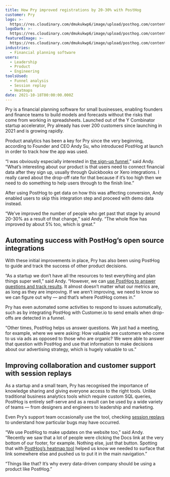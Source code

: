 ```yaml
---
title: How Pry improved registrations by 20-30% with PostHog
customer: Pry
logo: >-
  https://res.cloudinary.com/dmukukwp6/image/upload/posthog.com/contents/images/customers/pry/logo.svg
logoDark: >-
  https://res.cloudinary.com/dmukukwp6/image/upload/posthog.com/contents/images/customers/pry/logo_dark.svg
featuredImage: >-
  https://res.cloudinary.com/dmukukwp6/image/upload/posthog.com/contents/images/customers/pry/featured.jpg
industries:
  - Financial planning software
users:
  - Leadership
  - Product
  - Engineering
toolsUsed:
  - Funnel analysis
  - Session replay
  - Heatmaps
date: 2021-10-18T00:00:00.000Z
---
```


Pry is a financial planning software for small businesses, enabling founders and finance teams to build models and forecasts without the risks that come from working in spreadsheets. Launched out of the Y Combinator startup accelerator, Pry already has over 200 customers since launching in 2021 and is growing rapidly.

Product analytics has been a key for Pry since the very beginning, according to Founder and CEO Andy Su, who introduced PostHog at launch in order to track how the app was used.

“I was obviously especially interested in [the sign-up funnel](/product/funnels),” said Andy. “What’s interesting about our product is that users need to connect financial data after they sign up, usually through Quickbooks or Xero integrations. I really cared about the drop-off rate for that because if it’s too high then we need to do something to help users through to the finish line.”

After using PostHog to get data on how this was affecting conversion, Andy enabled users to skip this integration step and proceed with demo data instead.

“We’ve improved the number of people who get past that stage by around 20-30% as a result of that change,” said Andy. “The whole flow has improved by about 5% too, which is great.”

## Automating success with PostHog’s open source integrations

With these initial improvements in place, Pry has also been using PostHog to guide and track the success of other product decisions.

“As a startup we don’t have all the resources to test everything and plan things super well,” said Andy. “However, we can [use PostHog to answer questions and track results](/product/quantitative-analysis). It almost doesn’t matter what our metrics are, as long as they are improving. If we aren’t improving, we need to know so we can figure out why — and that’s where PostHog comes in.”

Pry has even automated some activities to respond to issues automatically, such as by integrating PostHog with Customer.io to send emails when drop-offs are detected in a funnel.

“Other times, PostHog helps us answer questions. We just had a meeting, for example, where we were asking: How valuable are customers who come to us via ads as opposed to those who are organic? We were able to answer that question with PostHog and use that information to make decisions about our advertising strategy, which is hugely valuable to us.”

<BorderWrapper>
<Quote
    imageSource="/images/customers/andy.jpeg"
    size="md"
    name="Andy Su"
    title="Founder and CEO, Pry"
    quote={`“For us, PostHog isn’t just about making decisions. A lot of our product and marketing ideas come from looking at the analytics too. There are things you don’t even think of until you see the data.”`}
/>
</BorderWrapper>

## Improving collaboration and customer support with session replays

As a startup and a small team, Pry has recognised the importance of knowledge sharing and giving everyone access to the right tools. Unlike traditional business analytics tools which require custom SQL queries, PostHog is entirely self-serve and as a result can be used by a wide variety of teams — from designers and engineers to leadership and marketing.

Even Pry’s support team occasionally use the tool, checking [session replays](/product/session-recording) to understand how particular bugs may have occurred.

“We use PostHog to make updates on the website too,” said Andy. “Recently we saw that a lot of people were clicking the Docs link at the very bottom of our footer, for example. Nothing else, just that button. Spotting that with [PostHog’s heatmap tool](/docs/user-guides/toolbar) helped us know we needed to surface that link somewhere else and pushed us to put it in the main navigation.”

“Things like that? It’s why every data-driven company should be using a product like PostHog.”
